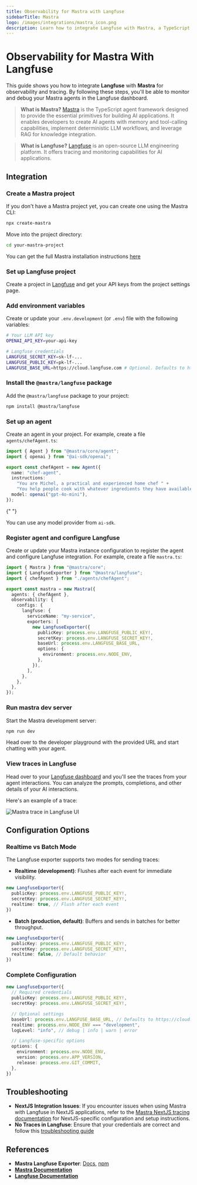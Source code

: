 ```yaml
---
title: Observability for Mastra with Langfuse
sidebarTitle: Mastra
logo: /images/integrations/mastra_icon.png
description: Learn how to integrate Langfuse with Mastra, a TypeScript agent framework, to monitor, debug, and analyze your AI applications.
---
```


# Observability for Mastra With Langfuse

This guide shows you how to integrate **Langfuse** with **Mastra** for observability and tracing. By following these steps, you'll be able to monitor and debug your Mastra agents in the Langfuse dashboard.

> **What is Mastra?** [Mastra](https://mastra.ai) is the TypeScript agent framework designed to provide the essential primitives for building AI applications. It enables developers to create AI agents with memory and tool-calling capabilities, implement deterministic LLM workflows, and leverage RAG for knowledge integration.

> **What is Langfuse?** [Langfuse](https://langfuse.com) is an open-source LLM engineering platform. It offers tracing and monitoring capabilities for AI applications.

## Integration

<Steps>

### Create a Mastra project

If you don't have a Mastra project yet, you can create one using the Mastra CLI:

```bash
npx create-mastra
```

Move into the project directory:

```bash
cd your-mastra-project
```

You can get the full Mastra installation instructions [here](https://mastra.ai/docs/getting-started/installation)

### Set up Langfuse project

Create a project in [Langfuse](https://cloud.langfuse.com) and get your API keys from the project settings page.

### Add environment variables

Create or update your `.env.development` (or `.env`) file with the following variables:

```bash
# Your LLM API key
OPENAI_API_KEY=your-api-key

# Langfuse credentials
LANGFUSE_SECRET_KEY=sk-lf-...
LANGFUSE_PUBLIC_KEY=pk-lf-...
LANGFUSE_BASE_URL=https://cloud.langfuse.com # Optional. Defaults to https://cloud.langfuse.com
```

### Install the `@mastra/langfuse` package

Add the `@mastra/langfuse` package to your project:

```bash
npm install @mastra/langfuse
```

### Set up an agent

Create an agent in your project. For example, create a file `agents/chefAgent.ts`:

```typescript
import { Agent } from "@mastra/core/agent";
import { openai } from "@ai-sdk/openai";

export const chefAgent = new Agent({
  name: "chef-agent",
  instructions:
    "You are Michel, a practical and experienced home chef " +
    "You help people cook with whatever ingredients they have available.",
  model: openai("gpt-4o-mini"),
});
```

{" "}

<Callout type="info">You can use any model provider from `ai-sdk`.</Callout>

### Register agent and configure Langfuse

Create or update your Mastra instance configuration to register the agent and configure Langfuse integration. For example, create a file `mastra.ts`:

```typescript
import { Mastra } from "@mastra/core";
import { LangfuseExporter } from "@mastra/langfuse";
import { chefAgent } from "./agents/chefAgent";

export const mastra = new Mastra({
  agents: { chefAgent },
  observability: {
    configs: {
      langfuse: {
        serviceName: "my-service",
        exporters: [
          new LangfuseExporter({
            publicKey: process.env.LANGFUSE_PUBLIC_KEY!,
            secretKey: process.env.LANGFUSE_SECRET_KEY!,
            baseUrl: process.env.LANGFUSE_BASE_URL,
            options: {
              environment: process.env.NODE_ENV,
            },
          }),
        ],
      },
    },
  },
});
```

### Run mastra dev server

Start the Mastra development server:

```bash
npm run dev
```

Head over to the developer playground with the provided URL and start chatting with your agent.

### View traces in Langfuse

Head over to your [Langfuse dashboard](https://cloud.langfuse.com) and you'll see the traces from your agent interactions. You can analyze the prompts, completions, and other details of your AI interactions.

Here's an example of a trace:

![Mastra trace in Langfuse UI](/images/docs/langfuse-mastra-trace.png)

</Steps>

## Configuration Options

### Realtime vs Batch Mode

The Langfuse exporter supports two modes for sending traces:

- **Realtime (development)**: Flushes after each event for immediate visibility.

```ts
new LangfuseExporter({
  publicKey: process.env.LANGFUSE_PUBLIC_KEY!,
  secretKey: process.env.LANGFUSE_SECRET_KEY!,
  realtime: true, // Flush after each event
})
```

- **Batch (production, default)**: Buffers and sends in batches for better throughput.

```ts
new LangfuseExporter({
  publicKey: process.env.LANGFUSE_PUBLIC_KEY!,
  secretKey: process.env.LANGFUSE_SECRET_KEY!,
  realtime: false, // Default behavior
})
```

### Complete Configuration

```ts
new LangfuseExporter({
  // Required credentials
  publicKey: process.env.LANGFUSE_PUBLIC_KEY!,
  secretKey: process.env.LANGFUSE_SECRET_KEY!,

  // Optional settings
  baseUrl: process.env.LANGFUSE_BASE_URL, // Defaults to https://cloud.langfuse.com
  realtime: process.env.NODE_ENV === "development",
  logLevel: "info", // debug | info | warn | error

  // Langfuse-specific options
  options: {
    environment: process.env.NODE_ENV,
    version: process.env.APP_VERSION,
    release: process.env.GIT_COMMIT,
  },
})
```

## Troubleshooting

- **NextJS Integration Issues**: If you encounter issues when using Mastra with Langfuse in NextJS applications, refer to the [Mastra NextJS tracing documentation](https://mastra.ai/en/docs/observability/nextjs-tracing) for NextJS-specific configuration and setup instructions.
- **No Traces in Langfuse**: Ensure that your credentials are correct and follow this [troubleshooting guide](/faq/all/missing-traces)

## References

- **Mastra Langfuse Exporter**: [Docs](https://mastra.ai/en/docs/observability/ai-tracing/exporters/langfuse), [npm](https://www.npmjs.com/package/@mastra/langfuse)
- [**Mastra Documentation**](https://mastra.ai/docs)
- [**Langfuse Documentation**](https://langfuse.com/docs)
